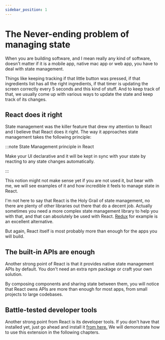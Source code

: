 ```yaml
---
sidebar_position: 1
---
```


# The Never-ending problem of managing state

When you are building software, and I mean really any kind of software,
doesn't matter if it is a mobile app, native mac app or web app,
you have to deal with state management.

Things like keeping tracking if that little button was pressed, if that
ingredients list has all the right ingredients, if that timer is updating
the screen correctly every 5 seconds and this kind of stuff. And to keep
track of that, we usually come up with various ways to update the state and
keep track of its changes.

## React does it right

State management was the killer feature that drew my attention to React and
I believe that React does it right. The way it approaches state management
takes the following principle:

:::note State Management principle in React

Make your UI declarative and it will be kept in sync with your state by 
reacting to any state changes automatically.

:::

This notion might not make sense yet if you are not used it, but bear with me,
we will see examples of it and how incredible it feels to manage state in React.

I'm not here to say that React is the Holy Grail of state management, no there
are plenty of other libraries out there that do a decent job. Actually sometimes
you need a more complex state management library to help you with that, and that
can absolutely be used with React. [Redux](https://redux.js.org/) for example
is an excellent alternative.

But again, React itself is most probably more than enough for the apps you will
build.

## The built-in APIs are enough

Another strong point of React is that it provides native state management APIs
by default. You don't need an extra npm package or craft your own solution.

By composing components and sharing state between them, you will notice that
React owns APIs are more than enough for most apps, from small projects to
large codebases.

## Battle-tested developer tools

Another strong point from React is its developer tools. If you don't have that
installed yet, just go ahead and install it [from here.](https://chrome.google.com/webstore/detail/react-developer-tools/fmkadmapgofadopljbjfkapdkoienihi?hl=en)
We will demonstrate how to use this extension in the following chapters.
